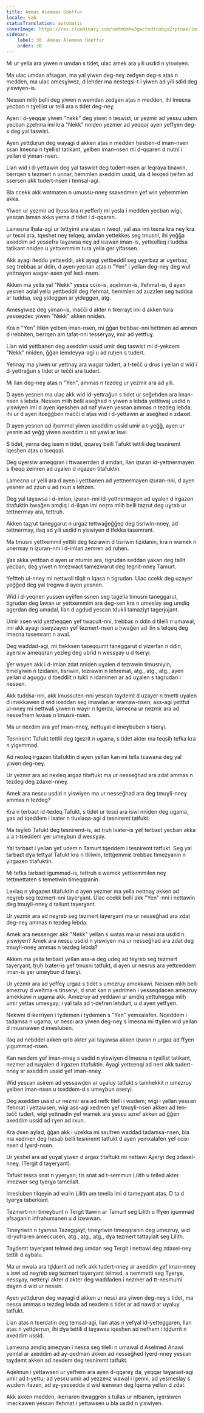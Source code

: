 ```yaml
---
title: Ammas Alemmas Udeffur
locale: kab
statusTranslation: automatic
coverImage: https://res.cloudinary.com/xmfm6mhw3gwctndtcubgx2rptnae/image/upload/v1740468922/small_cover_tratado_de_psicologia_revolucionaria_a4c0dca4e0.webp
sidebar:
    label: 30. Ammas Alemmas Udeffur
    order: 30
---
```

Mi ur yella ara yiwen n umdan s tidet, ulac amek ara yili usdid n yiswiyen.

Ma ulac umdan afsagan, ma yal yiwen deg-neɣ zedɣen deg-s aṭas n medden, ma ulac amesɣiwez, d lehder ma nesteqsi-t i yiwen ad yili sdid deg yiswiyen-is.

Nessen mliḥ belli deg yiwen n wemdan zedɣen aṭas n medden, ihi lmeɛna yecban n tɣellist ur telli ara s tidet deg-neɣ.

Ayen i d-yeqqaṛ yiwen "nekk" deg yiwet n teswiɛt, ur yezmir ad yesɛu udem yecban ẓẓeḥma imi kra "Nekk" nniḍen yezmer ad yeqqaṛ ayen yeffɣen deg-s deg yal taswiɛt.

Ayen yettḍuṛun deg wayagi d akken aṭas n medden ḥesben-d iman-nsen sɛan lmeɛna n tɣellist tatikant, ɣelben iman-nsen mi d-qqaren d nutni i yellan d yiman-nsen.

Llan wid i d-yettawin deg yal taswiɛt deg tudert-nsen ar leqraya tinawin, berrqen s tezmert n unnar, ḥemmlen axeddim ussid, ula d leɛqed ḥelfen ad ssersen akk tudert-nsen i temsal-agi.

Bla ccekk akk watmaten n umussu-nneɣ ssaxedmen ɣef win yeḥemmlen akka.

Yiwen ur yezmir ad iḥuss kra n yefferḥ mi yesla i medden yecban wigi, yesɛan laman akka yerna d tidet i d-qqaren.

Lameɛna lḥala-agi ur tettɣimi ara aṭas n lweqt, yal ass imi teɛna kra neɣ kra ur teɛni ara, tqesḥet neɣ telqeq, amdan yettekkes seg tmusni, ihi yeǧǧa axeddim ad yessefra taɣawsa neɣ ad iɛawan iman-is, yettɛelleq i tuddsa tatikant nniḍen u yettxemmim tura yella ger yifassen.

Akk ayagi iteddu yettɛeddi, akk ayagi yettbeddil seg uɣerbaz ar uɣerbaz, seg trebbaɛ ar ddin, d ayen yeɛnan aṭas n "Yen" i yellan deg-neɣ deg wul yettnaɣen wagar-asen ɣef leɛli-nsen.

Akken ma yella yal "Nekk" yesɛa ccix-is, aqelmun-is, lfehmat-is, d ayen yesnen aqlal yella yettbeddil deg lfehmat, ḥemmlen ad zuzzlen seg tuddsa ar tuddsa, seg yideggen ar yideggen, atg.

Amesɣiwez deg yiman-is, mačči d akter n tkerrayt imi d akken tura yesseqdec yiwen "Nekk" akken nniḍen.

Kra n "Yen" itikin ɣelben iman-nsen, mi ǧǧan trebbaɛ-nni ḥettmen ad amnen d iṛebbiten, berrqen am tafat-nni tesserɣay, imir ad yettfuɣ.

Llan wid yettbanen deg axeddim ussid umir deg taswiɛt mi d-yekcem "Nekk" nniḍen, ǧǧan lemdeyya-agi u ad ṛuḥen s tudert.

Yennaɣ ma yiwen ur yettnaɣ ara wagar tudert, a t-tečč u drus i yellan d wid i d-yettraǧun s tidet ur tečči ara tudert.

Mi llan deg-neɣ aṭas n "Yen", ammas n tezdeg ur yezmir ara ad yili.

D ayen yesnen ma ulac akk wid id-yettraǧun s tidet ur seǧehden ara iman-nsen s lebda. Nessen mliḥ belli aseǧhed n yiwen s lebda yettḥwaj usdid n yiswiyen imi d ayen iqessḥen ad naf yiwen yesɛan ammas n tezdeg lebda, ihi ur d ayen itɛeǧǧben mačči d aṭas wid i d-yettawin ar aseǧhed n zdaxel.

D ayen yesnen ad iḥemmel yiwen axeddim ussid umir a t-yeǧǧ, ayen ur yesnin ad yeǧǧ yiwen axeddim u ad yawi ar iswi.

S tidet, yerna deg isem n tidet, qqareɣ belli Tafukt tettili deg tesniremt iqesḥen aṭas u tɛeqqal.

Deg uɣersiw ameqqran i ttwaɛerrden d amdan, llan iẓuran id-yettnermayen s lḥeqq zemren ad uɣalen d irgazen titafuktin.

Lameɛna ur yelli ara d ayen i yettbanen ad yettnermayen iẓuran-nni, d ayen yesnen ad ẓẓun u ad rxun s leḥzen.

Deg yal taɣawsa i d-imlan, iẓuran-nni id-yettnermayen ad uɣalen d irgazen titafuktin ḥwaǧen amḍiq i d-ilqan imi neẓra mliḥ belli taẓṛut deg uɣrab ur tettnermay ara, tettṛuḥ.

Akken taẓṛut taneggarut n urgaz tettwaǧeǧǧeḍ deg tisriwin-nneɣ, ad tettnermay, ilaq ad yili usdid n yiswiyen d tfekka tasemrant.

Ma tmusni yettkemmil yettili deg tezrawin d tisriwin tiẓidanin, kra n wamek n unermay n iẓuran-nni i d-imlan zemren ad ṛuḥen.

Ɣas akka yettban d ayen ur ntumin ara, tigrudan ɛeddan yakan deg tallit yecban, deg yiwet n tmezwact tamezwarut deg tegnit-nneɣ Tamurt.

Yeftteḥ ul-nneɣ mi nettwali tilqit n lqaɛa n tigrudan. Ulac ccekk deg uẓayer yeǧǧeḍ deg yal tregwa d ayen yesnen.

Wid i d-yeqnen yussen uɣilfen ssnen seg tagella timusni taneggarut, tigrudan deg lawan ur yettxemmim ara deg-sen kra n umeslay seg umḍiq agerdan deg umaḍal, llan d agdud yesɛan tdukli tamaziɣt tagerjujant.

Umir xsen wid yettḥeqqen ɣef twacult-nni, trebbaɛ n ddin d tilelli n umawal, imi akk ayagi isseɣzayen ɣef tezmert-nsen u ḥwaǧen ad ilin s telqeq deg lmeɛna tasemrant n awal.

Deg waddad-agi, mi ttekksen taɛeqqumt taneggarut d yizerfan n ddin, aɣersiw ameqqran yezleg deg ubrid n wessɣay u d tserɣi.

Ɣer wayen akk i d-imlan zdat nniḍen uɣalen d tezrawin timusniyin; timelɣiwin n tẓidanin, tisriwin, tezrawin n leḥremat, atg., atg., atg., ayen yellan d aguggu d tbeddilt n tukli n idammen ar ad uɣalen s tagrudan i nessen.

Akk tuddsa-nni, akk imussuten-nni yesɛan taɣdemt d uẓayer n tmetti uɣalen d imekkawen d wid iɛeddan seg imawlan ar warraw-nsen; ass-agi yettfut ul-nneɣ mi nettwali yiwen n waɣir n tgerda, lameɛna ur nezmir ara ad nessefhem lexsas n tmusni-nsen.

Ma ur nexdim ara ɣef iman-nneɣ, nettuɣal d imeɣbuben s tserɣi.

Tesniremt Tafukt tettili deg tgezrit n ugama, s tidet akter ma teqsiḥ tefka kra n yigemmaḍ.

Ad nexleq irgazen titafuktin d ayen yellan kan mi tella tɛawana deg yal yiwen deg-neɣ.

Ur yezmir ara ad nexleq argaz titaftukt ma ur nesseǧhad ara zdat ammas n tezdeg deg zdaxel-nneɣ.

Amek ara nesɛu usdid n yiswiyen ma ur nesseǧhad ara deg tmuɣli-nneɣ ammas n tezdeg?

Kra n terbaɛt id-texleq Tafukt, s tidet ur tesɛi ara iswi nniḍen deg ugama, ɣas ad tqeddem i lxater n tluxlaqa-agi d tesniremt tatfukt.

Ma teɣleb Tafukt deg tesniremt-is, ad tṛuḥ lxater-is ɣef terbaɛt yecban akka u a t-tɛeddem ɣer umeɣbun d wessɣay.

Yal tarbaɛt i yellan ɣef udem n Tamurt tqeddem i tesniremt tatfukt. Seg yal tarbaɛt dɣa tettɣal Tafukt kra n tliliwin, tettǧemmiɛ trebbaɛ timeẓyanin n yirgazen titafuktin.

Mi tefka tarbaɛt igummaḍ-is, tettṛuḥ s wamek yettkemmilen neɣ tettmettaten s temetiwin timeqqranin.

Lexlaq n yirgazen titafuktin d ayen yezmer ma yella nettnaɣ akken ad neɣṛeb seg tezmert-nni tayerɣant. Ulac ccekk belli akk "Yen"-nni i nettawin deg tmuɣli-nneɣ d tallunt tayerɣant.

Ur yezmir ara ad neɣṛeb seg tezmert tayerɣant ma ur nesseǧhad ara zdat deg-neɣ ammas n tezdeg lebda.

Amek ara nessenger akk "Nekk" yellan s waṭas ma ur nesɛi ara usdid n yiswiyen? Amek ara nesɛu usdid n yiswiyen ma ur nesseǧhad ara zdat deg tmuɣli-nneɣ ammas n tezdeg lebda?

Akken ma yella terbaɛt yellan ass-a deg udeg ad teɣṛeb seg tezmert tayerɣant, tṛuḥ lxater-is ɣef tmusni tatfukt, d ayen ur nesrus ara yettɛeddem iman-is ɣer umeɣbun d tserɣi.

Ur yezmir ara ad yeffeɣ urgaz s tidet s umezruy amekkawi. Nessen mliḥ belli amezruy d weltma-s tinserγi, d snat kan n yedrimen i yesseqdacen amezruy amekkawi n ugama akk. Amezruy ad yeddawi ar amḍiq yettuhegga mliḥ umir yettas umesɣay; i yal tala ad t-ḍefren leḥdurt, u d ayen yeffɣen.

Nekwni d ikerriyen i tɣdemen i tɣdemen s "Yen" yemxalafen. Nqeddem i tadamsa n ugama, ur nesɛi ara yiwen deg-neɣ s lmeɛna mi ttɣilen wid yellan d imusnawen d imesluben.

Ilaq ad nebddel akken qrib akter yal taɣawsa akken iẓuran n urgaz ad ffɣen yigummaḍ-nsen.

Kan nexdem ɣef iman-nneɣ s usdid n yiswiyen d lmeɛna n tɣellist tatikant, nezmer ad nuɣalen d irgazen titafuktin. Ayagi yettɛenqi ad nerr akk tudert-nneɣ ar axeddim ussid ɣef iman-nneɣ.

Wid yesɛan asirem ad yessawḍen ar uɣaluy tatfukt s tamhekkit n umezruy ɣelben iman-nsen u tɛeddem-d s umeɣbun aserɣi.

Deg axeddim ussid ur nezmir ara ad nefk tilelli i wudem; wigi i yellan yesɛan lfehmat i yettawsen, wigi ass-agi xedmen ɣef tmuɣli-nsen akken ad ten-tečč tudert, wigi yettnadin ɣef wamek ara yesɛu azref akken ad ǧǧen axeddim ussid ad rɣen ad rxun.

Kra ḍsen aɣlaḍ, ǧǧan akk i uzekka mi ssufren waddad tadamsa-nsen, bla ma xedmen deg hesab belli tesniremt tatfukt d ayen yemxalafen ɣef ccix-nsen d lɣerḍ-nsen.

Ur yeshel ara ad yuɣal yiwen d argaz titaftukt mi nettawi Ayerɣi deg zdaxel-nneɣ, (Tergit d taɣerɣant).

Tafukt tesɛa snat n yyerɣan; tis snat ad t-semmun Lilith u telled akter imezwer seg tyerɣa tamellalt.

Imesluben tilqeyin ad walin Lilith am tmella imi d tameẓyant aṭas. D ta d tyerɣa taberkant.

Tezmert-nni timeɣbunt n Tergit ttawin ar Tamurt seg Lilith u ffɣen igummaḍ afsaganin infrahumanen u d izewwan.

Tineɣriwin n tɣamsa Tazeggaɣt, tineɣriwin timeqqranin deg umezruy, wid id-yufraren ameccuɛen, atg., atg., atg., dɣa tezmert tattaylalt seg Lilith.

Taɣdemt tayerɣant telmed deg umdan seg Tergit i nettawi deg zdaxel-neɣ tettili d aɣbalu.

Ma ur nwala ara tḍḍurrit ad nefk akk tudert-nneɣ ar axeddim ɣef iman-nneɣ s iswi ad neɣṛeb seg tezmert tayerɣant telmed, a nemmetti seg Tyerɣa, nessɣay, netterɣi akter d akter deg waddaden i nezmer ad tt-nesmumi daɣen d wid ur nessin.

Ayen yettḍuṛun deg wayagi d akken ur nesɛi ara yiwen deg-neɣ s tidet, ma nesɛa ammas n tezdeg lebda ad nexdem s tidet ar ad nawḍ ar uɣaluy tatfukt.

Llan aṭas n tɛerdatin deg temsal-agi, llan aṭas n yefɣal id-yetteggaren, llan aṭas n yettḍerṛun, ihi dɣa tettili d taɣawsa iqesḥen ad nefhem i tḍḍurrit n axeddim ussid.

Lameɛna amḍiq ameẓyan i nesɛa seg tilelli n umawal d Aselmed Anawi yemlal ar axeddim ad aɣ-qedmen akken ad nesseǧhed lɣerḍ-nneɣ yesɛan taɣdemt akken ad nexdem deg tesniremt tatfukt.

Aqelmun i yettawsen ur yefhem ara ayen d-qqareɣ da, yeqqaṛ taɣarast-agi umir ad t-yettu; ad yesɛu umir ad yezzenz wawal i igenni, ad yesmeslay s wudem ifazen, ad aɣ-yesɛedda d wid iɛenwan deg lqerna yellan d zdat.

Akk akken medden, ikerraren itwaggren s tullas ur ntbanen, iɣersiwen imeckawen yesɛan lfehmat i yettawsen u bla usdid n yiswiyen.

